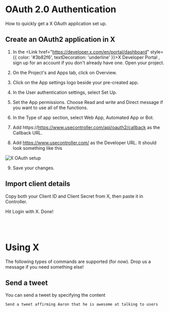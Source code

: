 
# OAuth 2.0 Authentication

How to quickly get a X OAuth application set up.

## Create an OAuth2 application in X

1. In the <Link href="https://developer.x.com/en/portal/dashboard" style={{ color: '#3b82f6', textDecoration: 'underline' }}>X Developer Portal</Link>
   , sign up for an account if you don't already have one. Open your project.

2. On the Project's and Apps tab, click on Overview.

3. Click on the App settings logo beside your pre-created app.

4. In the User authentication settings, select Set Up.

5. Set the App permissions. Choose Read and write and Direct message if you want to use all of the functions.

6. In the Type of app section, select Web App, Automated App or Bot.

7. Add https://https://www.usecontroller.com/api/oauth2/callback as the Callback URL.

8. Add https://www.usecontroller.com/ as the Developer URL.
   It should look something like this

<Image src="/x.png" alt="X OAuth setup" width={500} height={200} />

9. Save your changes.

## Import client details

Copy both your Client ID and Client Secret from X, then paste it in Controller.

Hit Login with X. Done!

<br /> <br />

# Using X

The following types of commands are supported (for now). Drop us a message if you need something else!

## Send a tweet

You can send a tweet by specifying the content

```
Send a tweet affirming Aaron that he is awesome at talking to users
```
